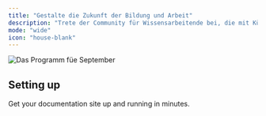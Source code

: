 ```yaml
---
title: "Gestalte die Zukunft der Bildung und Arbeit"
description: "Trete der Community für Wissensarbeitende bei, die mit Künstlicher Intelligenz neue Wege gehen."
mode: "wide"
icon: "house-blank"
---
```


![Das Programm füe September](/September-Banner.png)

## Setting up

Get your documentation site up and running in minutes.


<MySnippet/>
